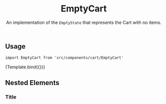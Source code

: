 


<Meta component={EmptyCart} title="Organisms/EmptyState/EmptyCart" />


<header>

# EmptyCart

An implementation of the `EmptyState` that represents the Cart with no items.

</header>

## Usage

`import EmptyCart from 'src/components/cart/EmptyCart'`

<Canvas>
  <Story name="default">{Template.bind({})}</Story>
</Canvas>

<ArgsTable story="default" />

## Nested Elements

### Title

<TokenTable>
  <TokenRow
    token="--fs-empty-state-title-margin-bottom"
    value="var(--fs-spacing-2)"
  />
  <TokenRow
    token="--fs-empty-state-title-color"
    value="var(--fs-color-disabled-text)"
    isColor
  />
  <TokenRow token="--fs-empty-state-title-size" value="var(--fs-text-size-3)" />
</TokenTable>
